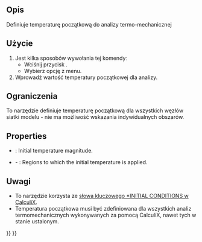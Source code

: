 <languages/>

{{Docnav
|[[FEM_ConstraintSelfWeight/pl|Obciążenie grawitacją]]
|[[FEM_ConstraintHeatflux/pl|Obciążenie strumieniem ciepła]]
|[[FEM_Workbench/pl|środowisko pracy MES]]
|IconL=FEM_ConstraintSelfWeight.svg
|IconR=FEM_ConstraintHeatflux.svg
|IconC=Workbench_FEM.svg
}}

{{GuiCommandContainer|
{{GuiCommand/pl
|Name=FEM ConstraintInitialTemperature
|Name/pl=MES: Temperatura początkowa
|MenuLocation=Model → Warunki brzegowe i obciążenia termiczne → Temperatura początkowa
|Workbenches=[[FEM_Workbench/pl|MES]]
|SeeAlso=[[FEM_tutorial/pl|Poradnik MES]]
}}
{{GuiCommandFemInfo/pl
|Solvers=CalculiX, Elmer
}}
}}

<span id="Description"></span>
==Opis==

Definiuje temperaturę początkową do analizy termo-mechanicznej

<span id="Usage"></span>
==Użycie==

# Jest kilka sposobów wywołania tej komendyː
#* Wciśnij przycisk {{Button|[[Image:FEM_ConstraintInitialTemperature.svg|16px]] '''Temperatura początkowa'''}}.
#* Wybierz opcję {{MenuCommand|Model → Warunki brzegowe i obciążenia termiczne → [[Image:FEM_ConstraintInitialTemperature.svg|16px]] Temperatura początkowa}} z menu.
# Wprowadź wartość temperatury początkowej dla analizy.

<span id="Limitations"></span>
==Ograniczenia==

<div class="mw-translate-fuzzy">
To narzędzie definiuje temperaturę początkową dla wszystkich węzłów siatki modelu - nie ma możliwość wskazania indywidualnych obszarów.
</div>

==Properties==

* {{PropertyData|initial Temperature}}: Initial temperature magnitude.
* {{PropertyData|References}} - {{Version|1.1}}: Regions to which the initial temperature is applied.

<span id="Notes"></span>
==Uwagi==

* To narzędzie korzysta ze [http://web.mit.edu/calculix_v2.7/CalculiX/ccx_2.7/doc/ccx/node215.html słowa kluczowego *INITIAL CONDITIONS w CalculiX].
* Temperatura początkowa musi być zdefiniowana dla wszystkich analiz termomechanicznych wykonywanych za pomocą CalculiX, nawet tych w stanie ustalonym.

{{Docnav
|[[FEM_ConstraintSelfWeight/pl|Obciążenie grawitacją]]
|[[FEM_ConstraintHeatflux/pl|Obciążenie strumieniem ciepła]]
|[[FEM_Workbench/pl|środowisko pracy MES]]
|IconL=FEM_ConstraintSelfWeight.svg
|IconR=FEM_ConstraintHeatflux.svg
|IconC=Workbench_FEM.svg
}}

{{FEM Tools navi{{#translation:}}}}
{{Userdocnavi{{#translation:}}}}